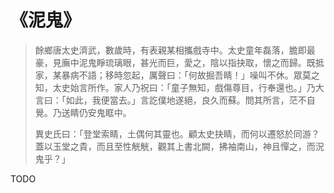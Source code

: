 # 《泥鬼》

> 餘鄉唐太史濟武，數歲時，有表親某相攜戲寺中。太史童年磊落，膽即最豪，見廡中泥鬼睜琉璃眼，甚光而巨，愛之，陰以指抉取，懷之而歸。既抵家，某暴病不語；移時忽起，厲聲曰：「何故掘吾睛！」噪叫不休。眾莫之知，太史始言所作。家人乃祝曰：「童子無知，戲傷尊目，行奉還也。」乃大言曰：「如此，我便當去。」言訖僕地遂絕，良久而蘇。問其所言，茫不自覺。乃送睛仍安鬼眶中。
>
> 異史氏曰：「登堂索睛，土偶何其靈也。顧太史抉睛，而何以遷怒於同游？蓋以玉堂之貴，而且至性觥觥，觀其上書北闕，拂袖南山，神且憚之，而況鬼乎？」

TODO
